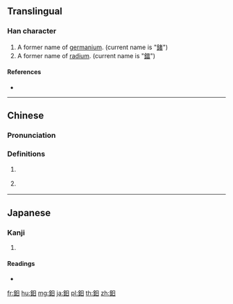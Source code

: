 {{character info/new}}
==Translingual==

===Han character===
{{Han char|rn=167|rad=金|as=04|sn=12|four=86100|canj=CA|ids=⿰釒日}}

# A former name of [[germanium]]. (current name is "[[鍺]]")
# A former name of [[radium]]. (current name is "[[鐳]]")

====References====
* {{Han ref|kx=1299.191|dkj=40255|hdz=64176.050|uh=9224|ud=37412|bh=DC73|bd=56435}}

----

==Chinese==
{{zh-forms}}

===Pronunciation===
{{zh-pron
|m=rì
|c=jat6
|h=pfs=
|md=
|mn=
|w=
|mc=
|oc=
|cat=n
}}

===Definitions===
{{zh-hanzi}}

# {{lb|zh|obsolete}} {{zh-alt-name|鍺|germanium}}
# {{lb|zh|obsolete}} {{zh-alt-name|鐳|radium}}

----

==Japanese==

===Kanji===
{{ja-kanji|grade=|rs=金04}}

# {{defn|lang=ja|sort=金04}}

====Readings====
* {{ja-readings|on=[[じつ]] (jitsu)|kun=[[げるまにゅうむ]] (gerumanyuumu)|nanori=}}

[[fr:鈤]]
[[hu:鈤]]
[[mg:鈤]]
[[ja:鈤]]
[[pl:鈤]]
[[th:鈤]]
[[zh:鈤]]